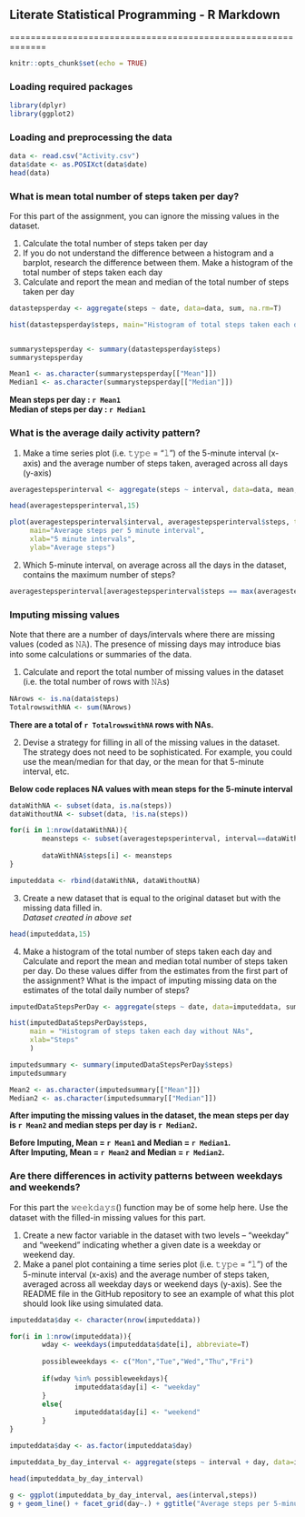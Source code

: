 ## Literate Statistical Programming - R Markdown

=============================================================

```r
knitr::opts_chunk$set(echo = TRUE)
```

### Loading required packages
```r
library(dplyr)
library(ggplot2)
```


### Loading and preprocessing the data
```r
data <- read.csv("Activity.csv")
data$date <- as.POSIXct(data$date)
head(data)
```

### What is mean total number of steps taken per day?
For this part of the assignment, you can ignore the missing values in the dataset.

1. Calculate the total number of steps taken per day
2. If you do not understand the difference between a histogram and a barplot, research the difference between them. Make a histogram of the total number of steps taken each day
3. Calculate and report the mean and median of the total number of steps taken per day

```r
datastepsperday <- aggregate(steps ~ date, data=data, sum, na.rm=T)

hist(datastepsperday$steps, main="Histogram of total steps taken each day", xlab="Steps")


summarystepsperday <- summary(datastepsperday$steps)
summarystepsperday

Mean1 <- as.character(summarystepsperday[["Mean"]])
Median1 <- as.character(summarystepsperday[["Median"]])
```

**Mean steps per day : `r Mean1`**  
**Median of steps per day : `r Median1`**



### What is the average daily activity pattern?
1. Make a time series plot (i.e. 𝚝𝚢𝚙𝚎 = "𝚕") of the 5-minute interval (x-axis) and the average number of steps taken, averaged across all days (y-axis)

```r
averagestepsperinterval <- aggregate(steps ~ interval, data=data, mean, na.rm=T)

head(averagestepsperinterval,15)

plot(averagestepsperinterval$interval, averagestepsperinterval$steps, type="l",
     main="Average steps per 5 minute interval",
     xlab="5 minute intervals",
     ylab="Average steps")
```


2. Which 5-minute interval, on average across all the days in the dataset, contains the maximum number of steps?
```r
averagestepsperinterval[averagestepsperinterval$steps == max(averagestepsperinterval$steps), "interval"]
```



### Imputing missing values
Note that there are a number of days/intervals where there are missing values (coded as 𝙽𝙰). The presence of missing days may introduce bias into some calculations or summaries of the data.

1. Calculate and report the total number of missing values in the dataset (i.e. the total number of rows with 𝙽𝙰s)

```r
NArows <- is.na(data$steps)
TotalrowswithNA <- sum(NArows)
```

**There are a total of `r TotalrowswithNA` rows with NAs.**


2. Devise a strategy for filling in all of the missing values in the dataset. The strategy does not need to be sophisticated. For example, you could use the mean/median for that day, or the mean for that 5-minute interval, etc.

**Below code replaces NA values with mean steps for the 5-minute interval**

```r
dataWithNA <- subset(data, is.na(steps))
dataWithoutNA <- subset(data, !is.na(steps))

for(i in 1:nrow(dataWithNA)){
        meansteps <- subset(averagestepsperinterval, interval==dataWithNA$interval[i])$steps
        
        dataWithNA$steps[i] <- meansteps
}

imputeddata <- rbind(dataWithNA, dataWithoutNA)
```



3. Create a new dataset that is equal to the original dataset but with the missing data filled in.  
*Dataset created in above set*
```r
head(imputeddata,15)
```
  
  

4. Make a histogram of the total number of steps taken each day and Calculate and report the mean and median total number of steps taken per day. Do these values differ from the estimates from the first part of the assignment? What is the impact of imputing missing data on the estimates of the total daily number of steps?
```r
imputedDataStepsPerDay <- aggregate(steps ~ date, data=imputeddata, sum, na.rm=TRUE)

hist(imputedDataStepsPerDay$steps, 
     main = "Histogram of steps taken each day without NAs",
     xlab="Steps"
     )

imputedsummary <- summary(imputedDataStepsPerDay$steps)
imputedsummary

Mean2 <- as.character(imputedsummary[["Mean"]])
Median2 <- as.character(imputedsummary[["Median"]])

```

**After imputing the missing values in the dataset, the mean steps per day is `r Mean2` and median steps per day is `r Median2`.**  
  
**Before Imputing, Mean = `r Mean1` and Median = `r Median1`.**  
**After Imputing, Mean = `r Mean2` and Median = `r Median2`.**  
  
  
### Are there differences in activity patterns between weekdays and weekends?
For this part the 𝚠𝚎𝚎𝚔𝚍𝚊𝚢𝚜() function may be of some help here. Use the dataset with the filled-in missing values for this part.

1. Create a new factor variable in the dataset with two levels – “weekday” and “weekend” indicating whether a given date is a weekday or weekend day.
2. Make a panel plot containing a time series plot (i.e. 𝚝𝚢𝚙𝚎 = "𝚕") of the 5-minute interval (x-axis) and the average number of steps taken, averaged across all weekday days or weekend days (y-axis). See the README file in the GitHub repository to see an example of what this plot should look like using simulated data.

```r
imputeddata$day <- character(nrow(imputeddata))

for(i in 1:nrow(imputeddata)){
        wday <- weekdays(imputeddata$date[i], abbreviate=T)
        
        possibleweekdays <- c("Mon","Tue","Wed","Thu","Fri")
        
        if(wday %in% possibleweekdays){
                imputeddata$day[i] <- "weekday"
        }
        else{
                imputeddata$day[i] <- "weekend"
        }
}

imputeddata$day <- as.factor(imputeddata$day)

imputeddata_by_day_interval <- aggregate(steps ~ interval + day, data=imputeddata, mean)

head(imputeddata_by_day_interval)

g <- ggplot(imputeddata_by_day_interval, aes(interval,steps))
g + geom_line() + facet_grid(day~.) + ggtitle("Average steps per 5-minute interval")
```




